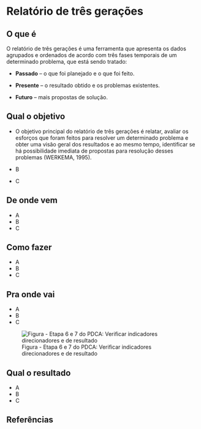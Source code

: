 # Relatório de três gerações

## O que é {.unnumbered}

O relatório de três gerações é uma ferramenta que apresenta os dados agrupados e ordenados de acordo com três fases temporais de um determinado problema, que está sendo tratado:

- **Passado** – o que foi planejado e o que foi feito.

- **Presente** – o resultado obtido e os problemas existentes.

- **Futuro** – mais propostas de solução.

## Qual o objetivo {.unnumbered}

- O objetivo principal do relatório de três gerações é relatar, avaliar os esforços que foram feitos para resolver um determinado problema e obter uma visão geral dos resultados e ao mesmo tempo, identificar se há possibilidade imediata de propostas para resolução desses problemas (WERKEMA, 1995).

- B

- C

## De onde vem {.unnumbered}

- A
- B
- C

## Como fazer {.unnumbered}

- A
- B
- C

## Pra onde vai {.unnumbered}

- A
- B
- C

![Figura - Etapa 6 e 7 do PDCA: Verificar indicadores direcionadores e de resultado](images/step_67.png)

## Qual o resultado {.unnumbered}

- A
- B
- C

## Referências {.unnumbered}